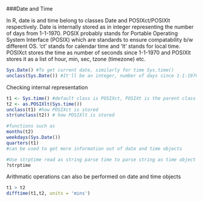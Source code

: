 ###Date and Time

In R, date is and time belong to classes Date and POSIXct/POSIXlt respectively. Date is internally stored as in integer representing the number of days from 1-1-1970. POSIX probably stands for Portable Operating System Interface (POSIX) which are standards to ensure compatability b/w different OS. 'ct' stands for calendar time and 'lt' stands for local time. POSIXct stores the time as number of seconds since 1-1-1970 and POSIXlt stores it as a list of hour, min, sec, tzone (timezone) etc.
```r
Sys.Date() #To get current date, similarly for time Sys.time()
unclass(Sys.Date()) #It'll be an integer, number of days since 1-1-1970
```
Checking internal representation
```r
t1 <- Sys.time() #default class is POSIXct, POSIXt is the parent class apparently
t2 <- as.POSIXlt(Sys.time())
unclass(t1) #how POSIXct is stored
str(unclass(t2)) # how POSIXlt is stored
```
```r
#functions such as 
months(t2)
weekdays(Sys.Date())
quarters(t1)
#can be used to get more information out of date and time objects
```
```r
#Use strptime read as string parse time to parse string as time object
?strptime
```
Arithmatic operations can also be performed on date and time objects
```r
t1 > t2
difftime(t1,t2, units = 'mins')
```

